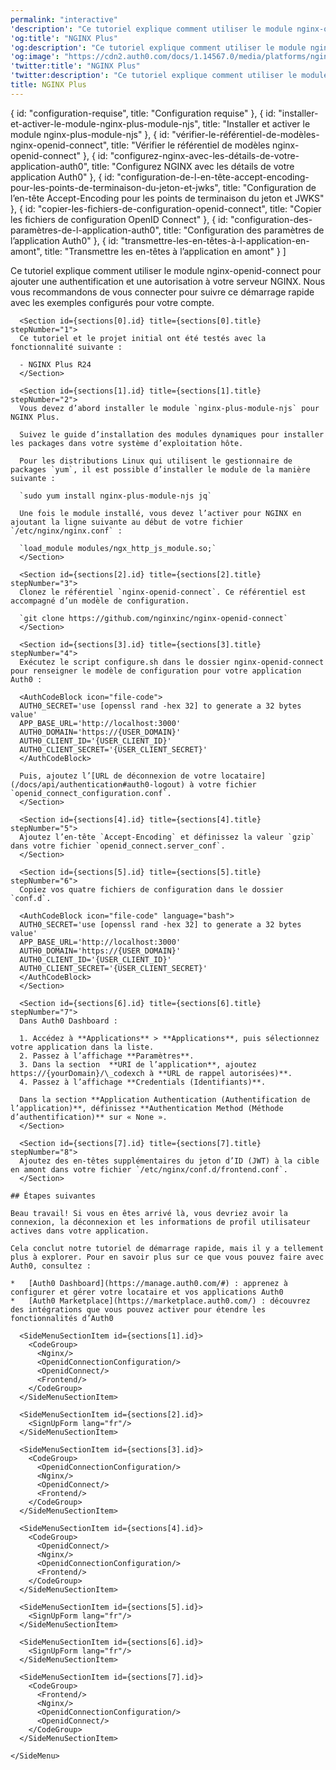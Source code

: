 ```yaml
---
permalink: "interactive"
'description': "Ce tutoriel explique comment utiliser le module nginx-openid-connect pour ajouter une authentification et une autorisation à votre serveur NGINX."
'og:title': "NGINX Plus"
'og:description': "Ce tutoriel explique comment utiliser le module nginx-openid-connect pour ajouter une authentification et une autorisation à votre serveur NGINX."
'og:image': "https://cdn2.auth0.com/docs/1.14567.0/media/platforms/nginx-plus.png"
'twitter:title': "NGINX Plus"
'twitter:description': "Ce tutoriel explique comment utiliser le module nginx-openid-connect pour ajouter une authentification et une autorisation à votre serveur NGINX."
title: NGINX Plus
---
```



  { id: "configuration-requise", title: "Configuration requise" },
  { id: "installer-et-activer-le-module-nginx-plus-module-njs", title: "Installer et activer le module nginx-plus-module-njs" },
  { id: "vérifier-le-référentiel-de-modèles-nginx-openid-connect", title: "Vérifier le référentiel de modèles nginx-openid-connect" },
  { id: "configurez-nginx-avec-les-détails-de-votre-application-auth0", title: "Configurez NGINX avec les détails de votre application Auth0" },
  { id: "configuration-de-l-en-tête-accept-encoding-pour-les-points-de-terminaison-du-jeton-et-jwks", title: "Configuration de l’en-tête Accept-Encoding pour les points de terminaison du jeton et JWKS" },
  { id: "copier-les-fichiers-de-configuration-openid-connect", title: "Copier les fichiers de configuration OpenID Connect" },
  { id: "configuration-des-paramètres-de-l-application-auth0", title: "Configuration des paramètres de l’application Auth0" },
  { id: "transmettre-les-en-têtes-à-l-application-en-amont", title: "Transmettre les en-têtes à l’application en amont" }
]

<Recipe>
  <Content>
    Ce tutoriel explique comment utiliser le module nginx-openid-connect pour ajouter une authentification et une autorisation à votre serveur NGINX. Nous vous recommandons de vous connecter pour suivre ce démarrage rapide avec les exemples configurés pour votre compte.

      <Section id={sections[0].id} title={sections[0].title} stepNumber="1">
      Ce tutoriel et le projet initial ont été testés avec la fonctionnalité suivante :

      - NGINX Plus R24
      </Section>

      <Section id={sections[1].id} title={sections[1].title} stepNumber="2">
      Vous devez d’abord installer le module `nginx-plus-module-njs` pour NGINX Plus.

      Suivez le guide d’installation des modules dynamiques pour installer les packages dans votre système d’exploitation hôte.

      Pour les distributions Linux qui utilisent le gestionnaire de packages `yum`, il est possible d’installer le module de la manière suivante :

      `sudo yum install nginx-plus-module-njs jq`

      Une fois le module installé, vous devez l’activer pour NGINX en ajoutant la ligne suivante au début de votre fichier `/etc/nginx/nginx.conf` :

      `load_module modules/ngx_http_js_module.so;`
      </Section>

      <Section id={sections[2].id} title={sections[2].title} stepNumber="3">
      Clonez le référentiel `nginx-openid-connect`. Ce référentiel est accompagné d’un modèle de configuration.

      `git clone https://github.com/nginxinc/nginx-openid-connect`
      </Section>

      <Section id={sections[3].id} title={sections[3].title} stepNumber="4">
      Exécutez le script configure.sh dans le dossier nginx-openid-connect pour renseigner le modèle de configuration pour votre application Auth0 :

      <AuthCodeBlock icon="file-code">
      AUTH0_SECRET='use [openssl rand -hex 32] to generate a 32 bytes value'
      APP_BASE_URL='http://localhost:3000'
      AUTH0_DOMAIN='https://{USER_DOMAIN}'
      AUTH0_CLIENT_ID='{USER_CLIENT_ID}'
      AUTH0_CLIENT_SECRET='{USER_CLIENT_SECRET}'
      </AuthCodeBlock>

      Puis, ajoutez l’[URL de déconnexion de votre locataire](/docs/api/authentication#auth0-logout) à votre fichier `openid_connect_configuration.conf`.
      </Section>

      <Section id={sections[4].id} title={sections[4].title} stepNumber="5">
      Ajoutez l’en-tête `Accept-Encoding` et définissez la valeur `gzip` dans votre fichier `openid_connect.server_conf`.
      </Section>

      <Section id={sections[5].id} title={sections[5].title} stepNumber="6">
      Copiez vos quatre fichiers de configuration dans le dossier `conf.d`.

      <AuthCodeBlock icon="file-code" language="bash">
      AUTH0_SECRET='use [openssl rand -hex 32] to generate a 32 bytes value'
      APP_BASE_URL='http://localhost:3000'
      AUTH0_DOMAIN='https://{USER_DOMAIN}'
      AUTH0_CLIENT_ID='{USER_CLIENT_ID}'
      AUTH0_CLIENT_SECRET='{USER_CLIENT_SECRET}'
      </AuthCodeBlock>
      </Section>

      <Section id={sections[6].id} title={sections[6].title} stepNumber="7">
      Dans Auth0 Dashboard :

      1. Accédez à **Applications** > **Applications**, puis sélectionnez votre application dans la liste.
      2. Passez à l’affichage **Paramètres**.
      3. Dans la section  **URI de l’application**, ajoutez https://{yourDomain}/\_codexch à **URL de rappel autorisées)**.
      4. Passez à l’affichage **Credentials (Identifiants)**.

      Dans la section **Application Authentication (Authentification de l’application)**, définissez **Authentication Method (Méthode d’authentification)** sur « None ».
      </Section>

      <Section id={sections[7].id} title={sections[7].title} stepNumber="8">
      Ajoutez des en-têtes supplémentaires du jeton d’ID (JWT) à la cible en amont dans votre fichier `/etc/nginx/conf.d/frontend.conf`.
      </Section>

    ## Étapes suivantes

    Beau travail! Si vous en êtes arrivé là, vous devriez avoir la connexion, la déconnexion et les informations de profil utilisateur actives dans votre application.

    Cela conclut notre tutoriel de démarrage rapide, mais il y a tellement plus à explorer. Pour en savoir plus sur ce que vous pouvez faire avec Auth0, consultez :

    *   [Auth0 Dashboard](https://manage.auth0.com/#) : apprenez à configurer et gérer votre locataire et vos applications Auth0
    *   [Auth0 Marketplace](https://marketplace.auth0.com/) : découvrez des intégrations que vous pouvez activer pour étendre les fonctionnalités d’Auth0
  </Content>

  <SideMenu sections={sections}>
      <SideMenuSectionItem id={sections[0].id}>
        <SignUpForm lang="fr"/>
      </SideMenuSectionItem>

      <SideMenuSectionItem id={sections[1].id}>
        <CodeGroup>
          <Nginx/>
          <OpenidConnectionConfiguration/>
          <OpenidConnect/>
          <Frontend/>
        </CodeGroup>
      </SideMenuSectionItem>

      <SideMenuSectionItem id={sections[2].id}>
        <SignUpForm lang="fr"/>
      </SideMenuSectionItem>

      <SideMenuSectionItem id={sections[3].id}>
        <CodeGroup>
          <OpenidConnectionConfiguration/>
          <Nginx/>
          <OpenidConnect/>
          <Frontend/>
        </CodeGroup>
      </SideMenuSectionItem>

      <SideMenuSectionItem id={sections[4].id}>
        <CodeGroup>
          <OpenidConnect/>
          <Nginx/>
          <OpenidConnectionConfiguration/>
          <Frontend/>
        </CodeGroup>
      </SideMenuSectionItem>

      <SideMenuSectionItem id={sections[5].id}>
        <SignUpForm lang="fr"/>
      </SideMenuSectionItem>

      <SideMenuSectionItem id={sections[6].id}>
        <SignUpForm lang="fr"/>
      </SideMenuSectionItem>

      <SideMenuSectionItem id={sections[7].id}>
        <CodeGroup>
          <Frontend/>
          <Nginx/>
          <OpenidConnectionConfiguration/>
          <OpenidConnect/>
        </CodeGroup>
      </SideMenuSectionItem>

    </SideMenu>
</Recipe>
